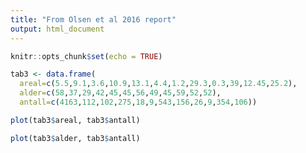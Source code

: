 ```yaml
---
title: "From Olsen et al 2016 report"
output: html_document
---
```


```r
knitr::opts_chunk$set(echo = TRUE)
```

```r
tab3 <- data.frame(
  areal=c(5.5,9.1,3.6,10.9,13.1,4.4,1.2,29.3,0.3,39,12.45,25.2), 
  alder=c(58,37,29,42,45,45,56,49,45,59,52,52),
  antall=c(4163,112,102,275,18,9,543,156,26,9,354,106))

plot(tab3$areal, tab3$antall)

plot(tab3$alder, tab3$antall)
```
